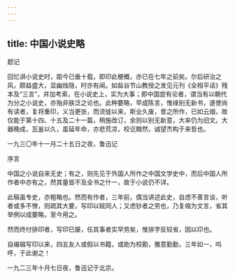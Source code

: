 ```yaml
---
---
---
```

title: 中国小说史略
---



题记

回忆讲小说史时，距今已垂十载，即印此梗概，亦已在七年之前矣。尔后研治之风，颇益盛大，显幽烛隐，时亦有闻。如盐谷节山教授之发见元刊《全相平话》残本及“三言”，并加考索，在小说史上，实为大事；即中国尝有论者，谓当有以朝代为分之小说史，亦殆非肤泛之论也。此种要略，早成陈言，惟缘别无新书，遂使尚有读者，复将重印，义当更张，而流徙以来，斯业久废，昔之所作，已如云烟，故仅能于第十四、十五及二十一篇，稍施改订，余则以别无新意，大率仍为旧文。大器晚成，瓦釜以久，虽延年命，亦悲荒凉，校讫黯然，诚望杰构于来哲也。

一九三〇年十一月二十五日之夜，鲁迅记

序言

中国之小说自来无史；有之，则先见于外国人所作之中国文学史中，而后中国人所作者中亦有之，然其量皆不及全书之什一，故于小说仍不详。

此稿虽专史，亦粗略也。然而有作者，三年前，偶当讲述此史，自虑不善言谈，听者或多不憭，则疏其大要，写印以赋同人；又虑钞者之劳也，乃复缩为文言，省其举例以成要略，至今用之。

然而终付排印者，写印已屡，任其事者实早劳矣，惟排字反较省，因以印也。

自编辑写印以来，四五友人或假以书籍，或助为校勘，雅意勤勤，三年如一，呜呼，于此谢之！

一九二三年十月七日夜，鲁迅记于北京。